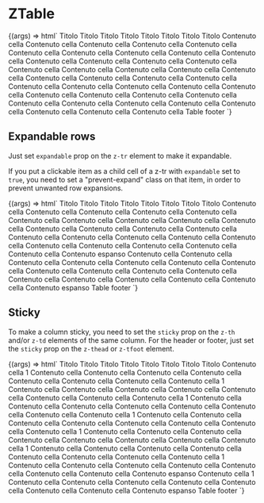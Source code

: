 
<Meta
  title="ZTable"
  component="z-table"
/>

# ZTable

<Canvas>
  <Story
    name="ZTable"
    args={{
      "bordered": true,
      "--z-table--cells-padding": "16px",
    }}
  >
    {(args) => html`<z-table
      .bordered=${args.bordered}
      style=${styleMap({
        "--z-table--cells-padding": args["--z-table--cells-padding"],
      })}
    >
      <z-thead>
        <z-tr>
          <z-th>Titolo</z-th>
          <z-th>Titolo</z-th>
          <z-th>Titolo</z-th>
          <z-th>Titolo</z-th>
          <z-th>Titolo</z-th>
          <z-th>Titolo</z-th>
          <z-th>Titolo</z-th>
          <z-th>Titolo</z-th>
        </z-tr>
      </z-thead>
      <z-tbody>
        <z-tr>
          <z-td>Contenuto cella</z-td>
          <z-td>Contenuto cella</z-td>
          <z-td>Contenuto cella</z-td>
          <z-td>Contenuto cella</z-td>
          <z-td>Contenuto cella</z-td>
          <z-td>Contenuto cella</z-td>
          <z-td>Contenuto cella</z-td>
          <z-td>Contenuto cella</z-td>
        </z-tr>
        <z-tr>
          <z-td>Contenuto cella</z-td>
          <z-td>Contenuto cella</z-td>
          <z-td>Contenuto cella</z-td>
          <z-td>Contenuto cella</z-td>
          <z-td>Contenuto cella</z-td>
          <z-td>Contenuto cella</z-td>
          <z-td>Contenuto cella</z-td>
          <z-td>Contenuto cella</z-td>
        </z-tr>
        <z-tr>
          <z-td>Contenuto cella</z-td>
          <z-td>Contenuto cella</z-td>
          <z-td>Contenuto cella</z-td>
          <z-td>Contenuto cella</z-td>
          <z-td>Contenuto cella</z-td>
          <z-td>Contenuto cella</z-td>
          <z-td>Contenuto cella</z-td>
          <z-td>Contenuto cella</z-td>
        </z-tr>
        <z-tr>
          <z-td>Contenuto cella</z-td>
          <z-td>Contenuto cella</z-td>
          <z-td>Contenuto cella</z-td>
          <z-td>Contenuto cella</z-td>
          <z-td>Contenuto cella</z-td>
          <z-td>Contenuto cella</z-td>
          <z-td>Contenuto cella</z-td>
          <z-td>Contenuto cella</z-td>
        </z-tr>
        <z-tr>
          <z-td>Contenuto cella</z-td>
          <z-td>Contenuto cella</z-td>
          <z-td>Contenuto cella</z-td>
          <z-td>Contenuto cella</z-td>
          <z-td>Contenuto cella</z-td>
          <z-td>Contenuto cella</z-td>
          <z-td>Contenuto cella</z-td>
          <z-td>Contenuto cella</z-td>
        </z-tr>
      </z-tbody>
      <z-tfoot>
        <z-tr>
          <z-td colspan="8">Table footer</z-td>
        </z-tr>
      </z-tfoot>
    </z-table>`}
  </Story>
</Canvas>

## Expandable rows

Just set `expandable` prop on the `z-tr` element to make it expandable.

If you put a clickable item as a child cell of a z-tr with `expandable` set to `true`, you need to set a "prevent-expand" class on that item, in order to prevent unwanted row expansions.

<Canvas>
  <Story
    name="Expandable rows"
    args={{
      "bordered": true,
      "--z-table--cells-padding": "16px",
    }}
  >
    {(args) => html`<z-table
      .bordered=${args.bordered}
      style=${styleMap({
        "--z-table--cells-padding": args["--z-table--cells-padding"],
      })}
    >
      <z-thead>
        <z-tr>
          <z-th>Titolo</z-th>
          <z-th>Titolo</z-th>
          <z-th>Titolo</z-th>
          <z-th>Titolo</z-th>
          <z-th>Titolo</z-th>
          <z-th>Titolo</z-th>
          <z-th>Titolo</z-th>
          <z-th>Titolo</z-th>
        </z-tr>
      </z-thead>
      <z-tbody>
        <z-tr>
          <z-td>Contenuto cella</z-td>
          <z-td>Contenuto cella</z-td>
          <z-td>Contenuto cella</z-td>
          <z-td>Contenuto cella</z-td>
          <z-td>Contenuto cella</z-td>
          <z-td>Contenuto cella</z-td>
          <z-td>Contenuto cella</z-td>
          <z-td>Contenuto cella</z-td>
        </z-tr>
        <z-tr>
          <z-td>Contenuto cella</z-td>
          <z-td>Contenuto cella</z-td>
          <z-td>Contenuto cella</z-td>
          <z-td>Contenuto cella</z-td>
          <z-td>Contenuto cella</z-td>
          <z-td>Contenuto cella</z-td>
          <z-td>Contenuto cella</z-td>
          <z-td>Contenuto cella</z-td>
        </z-tr>
        <z-tr expandable>
          <z-td>Contenuto cella</z-td>
          <z-td>Contenuto cella</z-td>
          <z-td>
            <span>Contenuto cella</span>
            <z-button
              class="prevent-expand"
              onclick="alert('button clicked without expanding the row')"
              icon="plus"
              size="x-small"
            ></z-button
          ></z-td>
          <z-td>Contenuto cella</z-td>
          <z-td>Contenuto cella</z-td>
          <z-td>Contenuto cella</z-td>
          <z-td>Contenuto cella</z-td>
          <z-td>Contenuto cella</z-td>
          <z-td>Contenuto espanso</z-td>
        </z-tr>
        <z-tr>
          <z-td>Contenuto cella</z-td>
          <z-td>Contenuto cella</z-td>
          <z-td>Contenuto cella</z-td>
          <z-td>Contenuto cella</z-td>
          <z-td>Contenuto cella</z-td>
          <z-td>Contenuto cella</z-td>
          <z-td>Contenuto cella</z-td>
          <z-td>Contenuto cella</z-td>
        </z-tr>
        <z-tr expandable>
          <z-td>Contenuto cella</z-td>
          <z-td>Contenuto cella</z-td>
          <z-td>Contenuto cella</z-td>
          <z-td>Contenuto cella</z-td>
          <z-td>Contenuto cella</z-td>
          <z-td>Contenuto cella</z-td>
          <z-td>Contenuto cella</z-td>
          <z-td>Contenuto cella</z-td>
          <z-td>Contenuto espanso</z-td>
        </z-tr>
      </z-tbody>
      <z-tfoot>
        <z-tr>
          <z-td colspan="8">Table footer</z-td>
        </z-tr>
      </z-tfoot>
    </z-table>`}
  </Story>
</Canvas>

## Sticky

To make a column sticky, you need to set the `sticky` prop on the `z-th` and/or `z-td` elements of the same column.
For the header or footer, just set the `sticky` prop on the `z-thead` or `z-tfoot` element.

<Canvas>
  <Story
    name="Sticky"
    args={{
      "bordered": true,
      "--z-table--cells-padding": "16px",
      "stickyHeader": true,
      "stickyFooter": true,
      "stickFirstColumn": true,
    }}
  >
    {(args) => html`<z-table
      .bordered=${args.bordered}
      style=${styleMap({
        "--z-table--cells-padding": args["--z-table--cells-padding"],
        "height": "400px",
      })}
    >
      <z-thead .sticky=${args.stickyHeader}>
        <z-tr>
          <z-th .sticky=${args.stickFirstColumn}>Titolo</z-th>
          <z-th>Titolo</z-th>
          <z-th>Titolo</z-th>
          <z-th>Titolo</z-th>
          <z-th>Titolo</z-th>
          <z-th>Titolo</z-th>
          <z-th>Titolo</z-th>
          <z-th>Titolo</z-th>
        </z-tr>
      </z-thead>
      <z-tbody>
        <z-tr>
          <z-td .sticky=${args.stickFirstColumn}>Contenuto cella 1</z-td>
          <z-td>Contenuto cella</z-td>
          <z-td>Contenuto cella</z-td>
          <z-td>Contenuto cella</z-td>
          <z-td>Contenuto cella</z-td>
          <z-td>Contenuto cella</z-td>
          <z-td>Contenuto cella</z-td>
          <z-td>Contenuto cella</z-td>
        </z-tr>
        <z-tr>
          <z-td .sticky=${args.stickFirstColumn}>Contenuto cella 1</z-td>
          <z-td>Contenuto cella</z-td>
          <z-td>Contenuto cella</z-td>
          <z-td>Contenuto cella</z-td>
          <z-td>Contenuto cella</z-td>
          <z-td>Contenuto cella</z-td>
          <z-td>Contenuto cella</z-td>
          <z-td>Contenuto cella</z-td>
        </z-tr>
        <z-tr>
          <z-td .sticky=${args.stickFirstColumn}>Contenuto cella 1</z-td>
          <z-td>Contenuto cella</z-td>
          <z-td>Contenuto cella</z-td>
          <z-td>Contenuto cella</z-td>
          <z-td>Contenuto cella</z-td>
          <z-td>Contenuto cella</z-td>
          <z-td>Contenuto cella</z-td>
          <z-td>Contenuto cella</z-td>
        </z-tr>
        <z-tr>
          <z-td .sticky=${args.stickFirstColumn}>Contenuto cella 1</z-td>
          <z-td>Contenuto cella</z-td>
          <z-td>Contenuto cella</z-td>
          <z-td>Contenuto cella</z-td>
          <z-td>Contenuto cella</z-td>
          <z-td>Contenuto cella</z-td>
          <z-td>Contenuto cella</z-td>
          <z-td>Contenuto cella</z-td>
        </z-tr>
        <z-tr>
          <z-td .sticky=${args.stickFirstColumn}>Contenuto cella 1</z-td>
          <z-td>Contenuto cella</z-td>
          <z-td>Contenuto cella</z-td>
          <z-td>Contenuto cella</z-td>
          <z-td>Contenuto cella</z-td>
          <z-td>Contenuto cella</z-td>
          <z-td>Contenuto cella</z-td>
          <z-td>Contenuto cella</z-td>
        </z-tr>
        <z-tr>
          <z-td .sticky=${args.stickFirstColumn}>Contenuto cella 1</z-td>
          <z-td>Contenuto cella</z-td>
          <z-td>Contenuto cella</z-td>
          <z-td>Contenuto cella</z-td>
          <z-td>Contenuto cella</z-td>
          <z-td>Contenuto cella</z-td>
          <z-td>Contenuto cella</z-td>
          <z-td>Contenuto cella</z-td>
        </z-tr>
        <z-tr expandable>
          <z-td .sticky=${args.stickFirstColumn}>Contenuto cella 1</z-td>
          <z-td>Contenuto cella</z-td>
          <z-td>Contenuto cella</z-td>
          <z-td>Contenuto cella</z-td>
          <z-td>Contenuto cella</z-td>
          <z-td>Contenuto cella</z-td>
          <z-td>Contenuto cella</z-td>
          <z-td>
            <span>Contenuto cella</span>
            <z-button
              class="prevent-expand"
              onclick="alert('button clicked')"
              icon="plus"
              size="x-small"
            ></z-button
          ></z-td>
          <z-td>Contenuto espanso</z-td>
        </z-tr>
        <z-tr expandable>
          <z-td .sticky=${args.stickFirstColumn}>Contenuto cella 1</z-td>
          <z-td>Contenuto cella</z-td>
          <z-td>Contenuto cella</z-td>
          <z-td>Contenuto cella</z-td>
          <z-td>Contenuto cella</z-td>
          <z-td>Contenuto cella</z-td>
          <z-td>Contenuto cella</z-td>
          <z-td>Contenuto cella</z-td>
          <z-td>Contenuto espanso</z-td>
        </z-tr>
      </z-tbody>
      <z-tfoot .sticky=${args.stickyFooter}>
        <z-tr>
          <z-td colspan="8">Table footer</z-td>
        </z-tr>
      </z-tfoot>
    </z-table>`}
  </Story>
</Canvas>

<ArgsTable of="z-table" />
